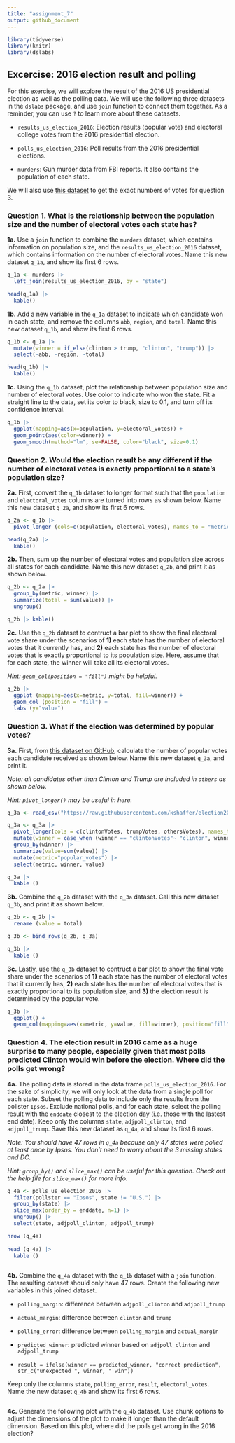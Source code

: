 ```yaml
---
title: "assignment_7"
output: github_document
---
```


```r
library(tidyverse)
library(knitr)
library(dslabs)
```

## **Excercise: 2016 election result and polling**

For this exercise, we will explore the result of the 2016 US presidential election as well as the polling data. We will use the following three datasets in the `dslabs` package, and use `join` function to connect them together. As a reminder, you can use `?` to learn more about these datasets.

-   `results_us_election_2016`: Election results (popular vote) and electoral college votes from the 2016 presidential election.

-   `polls_us_election_2016`: Poll results from the 2016 presidential elections.

-   `murders`: Gun murder data from FBI reports. It also contains the population of each state.

We will also use [this dataset](https://raw.githubusercontent.com/kshaffer/election2016/master/2016ElectionResultsByState.csv) to get the exact numbers of votes for question 3.\

### **Question 1. What is the relationship between the population size and the number of electoral votes each state has?**

**1a.** Use a `join` function to combine the `murders` dataset, which contains information on population size, and the `results_us_election_2016` dataset, which contains information on the number of electoral votes. Name this new dataset `q_1a`, and show its first 6 rows.

```r
q_1a <- murders |>
  left_join(results_us_election_2016, by = "state")

head(q_1a) |>
  kable()
```

**1b.** Add a new variable in the `q_1a` dataset to indicate which candidate won in each state, and remove the columns `abb`, `region`, and `total`. Name this new dataset `q_1b`, and show its first 6 rows.

```r
q_1b <- q_1a |>
  mutate(winner = if_else(clinton > trump, "clinton", "trump")) |>
  select(-abb, -region, -total)

head(q_1b) |>
  kable()
```

**1c.** Using the `q_1b` dataset, plot the relationship between population size and number of electoral votes. Use color to indicate who won the state. Fit a straight line to the data, set its color to black, size to 0.1, and turn off its confidence interval.

```r
q_1b |>
  ggplot(mapping=aes(x=population, y=electoral_votes)) +
  geom_point(aes(color=winner)) +
  geom_smooth(method="lm", se=FALSE, color="black", size=0.1)
```

### **Question 2. Would the election result be any different if the number of electoral votes is exactly proportional to a state’s population size?**

**2a.** First, convert the `q_1b` dataset to longer format such that the `population` and `electoral_votes` columns are turned into rows as shown below. Name this new dataset `q_2a`, and show its first 6 rows.

```r
q_2a <- q_1b |>
  pivot_longer (cols=c(population, electoral_votes), names_to = "metric", values_to = "value")

head(q_2a) |>
  kable()
```

**2b.** Then, sum up the number of electoral votes and population size across all states for each candidate. Name this new dataset `q_2b`, and print it as shown below.

```r
q_2b <- q_2a |>
  group_by(metric, winner) |>
  summarize(total = sum(value)) |>
  ungroup()

q_2b |> kable()
```

**2c.** Use the `q_2b` dataset to contruct a bar plot to show the final electoral vote share under the scenarios of **1)** each state has the number of electoral votes that it currently has, and **2)** each state has the number of electoral votes that is exactly proportional to its population size. Here, assume that for each state, the winner will take all its electoral votes.

*Hint: `geom_col(position = "fill")` might be helpful.*

```r
q_2b |>
  ggplot (mapping=aes(x=metric, y=total, fill=winner)) +
  geom_col (position = "fill") +
  labs (y="value")
```

### **Question 3. What if the election was determined by popular votes?**

**3a.** First, from [this dataset on GitHub](https://raw.githubusercontent.com/kshaffer/election2016/master/2016ElectionResultsByState.csv), calculate the number of popular votes each candidate received as shown below. Name this new dataset `q_3a`, and print it.

*Note: all candidates other than Clinton and Trump are included in `others` as shown below.*

*Hint: `pivot_longer()` may be useful in here.*

```r

q_3a <- read_csv("https://raw.githubusercontent.com/kshaffer/election2016/master/2016ElectionResultsByState.csv")

q_3a <- q_3a |>
  pivot_longer(cols = c(clintonVotes, trumpVotes, othersVotes), names_to = "winner", values_to="value") |>
  mutate(winner = case_when (winner == "clintonVotes"~ "clinton", winner =="trumpVotes"~"trump", winner =="othersVotes"~"others")) |>
  group_by(winner) |>
  summarize(value=sum(value)) |>
  mutate(metric="popular_votes") |>
  select(metric, winner, value)

q_3a |>
  kable ()
```

**3b.** Combine the `q_2b` dataset with the `q_3a` dataset. Call this new dataset `q_3b`, and print it as shown below.

```r
q_2b <- q_2b |>
  rename (value = total)

q_3b <- bind_rows(q_2b, q_3a)

q_3b |>
  kable ()
```

**3c.** Lastly, use the `q_3b` dataset to contruct a bar plot to show the final vote share under the scenarios of **1)** each state has the number of electoral votes that it currently has, **2)** each state has the number of electoral votes that is exactly proportional to its population size, and **3)** the election result is determined by the popular vote.

```r
q_3b |>
  ggplot() +
  geom_col(mapping=aes(x=metric, y=value, fill=winner), position="fill")
```

### **Question 4. The election result in 2016 came as a huge surprise to many people, especially given that most polls predicted Clinton would win before the election. Where did the polls get wrong?**

**4a.** The polling data is stored in the data frame `polls_us_election_2016`. For the sake of simplicity, we will only look at the data from a single poll for each state. Subset the polling data to include only the results from the pollster `Ipsos`. Exclude national polls, and for each state, select the polling result with the `enddate` closest to the election day (i.e. those with the lastest end date). Keep only the columns `state`, `adjpoll_clinton`, and `adjpoll_trump`. Save this new dataset as `q_4a`, and show its first 6 rows.\

*Note: You should have 47 rows in `q_4a` because only 47 states were polled at least once by Ipsos. You don’t need to worry about the 3 missing states and DC.*

*Hint: `group_by()` and `slice_max()` can be useful for this question. Check out the help file for `slice_max()` for more info.*

```r
q_4a <- polls_us_election_2016 |>
  filter(pollster == "Ipsos", state != "U.S.") |>
  group_by(state) |>
  slice_max(order_by = enddate, n=1) |>
  ungroup() |>
  select(state, adjpoll_clinton, adjpoll_trump)

nrow (q_4a)
  
head (q_4a) |>
  kable ()
  
```

**4b.** Combine the `q_4a` dataset with the `q_1b` dataset with a `join` function. The resulting dataset should only have 47 rows. Create the following new variables in this joined dataset.

-   `polling_margin`: difference between `adjpoll_clinton` and `adjpoll_trump`

-   `actual_margin`: difference between `clinton` and `trump`

-   `polling_error`: difference between `polling_margin` and `actual_margin`

-   `predicted_winner`: predicted winner based on `adjpoll_clinton` and `adjpoll_trump`

-   `result = ifelse(winner == predicted_winner, "correct prediction", str_c("unexpected ", winner, " win"))`

Keep only the columns `state`, `polling_error`, `result`, `electoral_votes`. Name the new dataset `q_4b` and show its first 6 rows.

```r

```

**4c.** Generate the following plot with the `q_4b` dataset. Use chunk options to adjust the dimensions of the plot to make it longer than the default dimension. Based on this plot, where did the polls get wrong in the 2016 election?

```r

```

